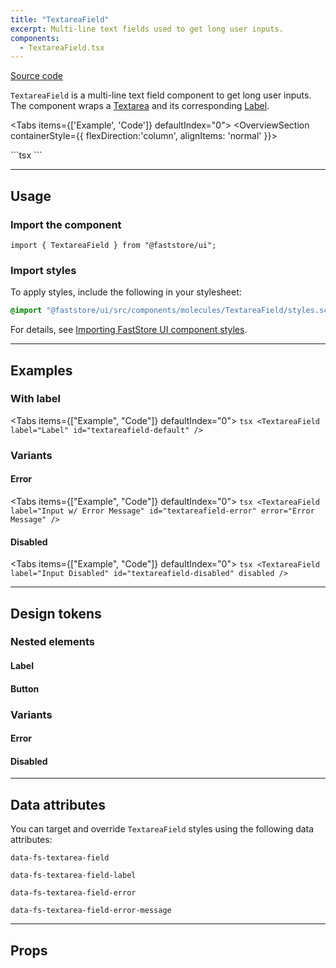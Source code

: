 ```yaml
---
title: "TextareaField"
excerpt: Multi-line text fields used to get long user inputs.
components:
  - TextareaField.tsx
---
```


[<i class="fa-brands fa-github"></i> Source code](https://github.com/vtex/faststore/tree/main/packages/components/src/molecules/TextareaField)

`TextareaField` is a multi-line text field component to get long user inputs. The component wraps a [Textarea](https://developers.vtex.com/docs/guides/faststore/atoms-textarea) and its corresponding [Label](https://developers.vtex.com/docs/guides/faststore/atoms-label).

<Tabs items={['Example', 'Code']} defaultIndex="0">
  <Tab>
    <OverviewSection containerStyle={{ flexDirection:'column', alignItems: 'normal' }}>
      <TextareaField label="Label" id="textareafield-default" />
      <TextareaField
        label="Input w/ Error Message"
        id="textareafield-error"
        error="Error Message"
      />
      <TextareaField label="Input Disabled" id="textareafield-disabled" disabled />
    </OverviewSection>

  </Tab>
  <Tab>
    ```tsx
      <TextareaField label="Label" id="textareafield-default" />
      <TextareaField
        label="Input w/ Error Message"
        id="textareafield-error"
        error="Error Message"
      />
      <TextareaField label="Input Disabled" id="textareafield-disabled" disabled />
    ```
  </Tab>
</Tabs>

---

## Usage

### Import the component

```tsx
import { TextareaField } from "@faststore/ui";
```

### Import styles

To apply styles, include the following in your stylesheet:

```scss
@import "@faststore/ui/src/components/molecules/TextareaField/styles.scss";
```

For details, see [Importing FastStore UI component styles](https://developers.vtex.com/docs/guides/faststore/using-themes-importing-ui-components-styles).

---

## Examples

### With label

<Tabs items={["Example", "Code"]} defaultIndex="0">
  <Tab>
    <OverviewSection>
      <TextareaField label="Label" id="textareafield-default" />
    </OverviewSection>
  </Tab>
  <Tab>
    ```tsx
    <TextareaField label="Label" id="textareafield-default" />
    ```
  </Tab>
</Tabs>

### Variants

#### Error

<Tabs items={["Example", "Code"]} defaultIndex="0">
  <Tab>
    <OverviewSection>
      <TextareaField
        label="Input w/ Error Message"
        id="textareafield-error"
        error="Error Message"
      />
    </OverviewSection>
  </Tab>
  <Tab>
    ```tsx
    <TextareaField
      label="Input w/ Error Message"
      id="textareafield-error"
      error="Error Message"
    />
    ```
  </Tab>
</Tabs>

#### Disabled

<Tabs items={["Example", "Code"]} defaultIndex="0">
  <Tab>
    <OverviewSection>
      <TextareaField
        label="Input Disabled"
        id="textareafield-disabled"
        disabled
      />
    </OverviewSection>
  </Tab>
  <Tab>
    ```tsx
    <TextareaField
      label="Input Disabled"
      id="textareafield-disabled"
      disabled
    />
    ```
  </Tab>
</Tabs>

---

## Design tokens

<TokenTable>
  <TokenRow token="--fs-textarea-width" value="100%" />
  <TokenRow token="--fs-textarea-height" value="100%" />
  <TokenDivider />
  <TokenRow
    token="--fs-textarea-field-padding"
    value="18px var(--fs-spacing-2) 0"
  />
  <TokenRow
    token="--fs-textarea-field-color"
    value="var(--fs-color-text)"
    isColor
  />
  <TokenRow token="--fs-textarea-field-size" value="var(--fs-text-size-body)" />
  <TokenRow
    token="--fs-textarea-field-border-color"
    value="var(--fs-border-color)"
    isColor
  />
  <TokenDivider />
  <TokenRow
    token="--fs-textarea-field-transition-function"
    value="var(--fs-transition-function)"
  />
  <TokenRow
    token="--fs-textarea-field-transition-property"
    value="var(--fs-transition-property)"
  />
  <TokenRow
    token="--fs-textarea-field-transition-timing"
    value="var(--fs-transition-timing)"
  />
</TokenTable>

### Nested elements

#### Label

<TokenTable>
  <TokenRow
    token="--fs-textarea-field-label-placeholder-top-padding"
    value="var(--fs-spacing-2)"
  />
  <TokenRow
    token="--fs-textarea-field-label-max-width"
    value="var(--fs-textarea-width)"
  />
  <TokenRow
    token="--fs-textarea-field-label-max-height"
    value="calc(var(--fs-textarea-height) - var(--fs-textarea-field-label-placeholder-top-padding))"
  />
  <TokenDivider />
  <TokenRow
    token="--fs-textarea-field-label-padding"
    value="0 var(--fs-spacing-2)"
  />
  <TokenRow
    token="--fs-textarea-field-label-color"
    value="var(--fs-color-text-light)"
    isColor
  />
  <TokenRow
    token="--fs-textarea-field-label-size"
    value="var(--fs-text-size-tiny)"
  />
</TokenTable>

#### Button

<TokenTable>
  <TokenRow
    token="--fs-textarea-field-button-height"
    value="var(--fs-control-tap-size)"
  />
</TokenTable>

### Variants

#### Error

<TokenTable>
  <TokenRow
    token="--fs-textarea-field-error-message-size"
    value="var(--fs-text-size-legend)"
  />
  <TokenRow token="--fs-textarea-field-error-message-line-height" value="1.1" />
  <TokenRow
    token="--fs-textarea-field-error-message-margin-top"
    value="var(--fs-spacing-0)"
  />
  <TokenRow
    token="--fs-textarea-field-error-message-color"
    value="var(--fs-color-danger-text)"
    isColor
  />
  <TokenRow
    token="--fs-textarea-field-error-border-color"
    value="var(--fs-color-danger-border)"
    isColor
  />
  <TokenRow
    token="--fs-textarea-field-error-box-shadow"
    value="0 0 0 var(--fs-border-width) var(--fs-textarea-field-error-border-color)"
  />
  <TokenRow
    token="--fs-textarea-field-error-focus-ring"
    value="var(--fs-color-focus-ring-danger)"
    isColor
  />
</TokenTable>

#### Disabled

<TokenTable>
  <TokenRow
    token="--fs-textarea-field-disabled-bkg-color"
    value="var(--fs-color-disabled-bkg)"
    isColor
  />
  <TokenRow
    token="--fs-textarea-field-disabled-text-color"
    value="var(--fs-color-disabled-text)"
    isColor
  />
  <TokenRow
    token="--fs-textarea-field-disabled-border-width"
    value="var(--fs-border-width)"
  />
  <TokenRow
    token="--fs-textarea-field-disabled-border-color"
    value="var(--fs-border-color)"
    isColor
  />
</TokenTable>

---

## Data attributes

You can target and override `TextareaField` styles using the following data attributes:

`data-fs-textarea-field`

`data-fs-textarea-field-label`

`data-fs-textarea-field-error`

`data-fs-textarea-field-error-message`

---

## Props

<ComponentPropsSection component="TextareaField" />
